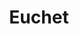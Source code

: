 ---
slug: euchet
link: /projects/euchet/
category: 'projects'
title: Euchet
publicData: Sep 11th 2020
pagesCount: 1
pages: 
    - page:
        - image: ../../assets/images/projects/project-400-euchet/euchet-0.png
        - title: Главная
sortIdx: 400
---